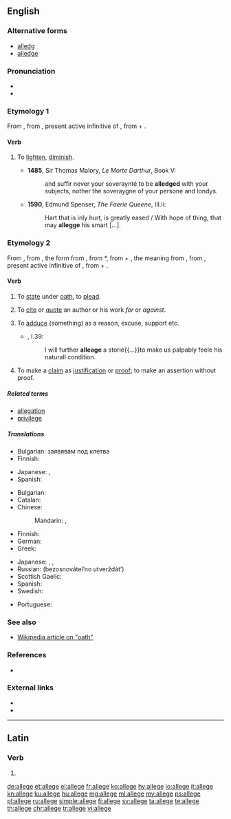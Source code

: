 {{also|allégé}}
==English==

===Alternative forms===
* [[alledg]] {{qualifier|obsolete}}
* [[alledge]] {{qualifier|obsolete}}

===Pronunciation===
* {{IPA|/əˈlɛdʒ/|lang=en}}
* {{rhymes|ɛdʒ|lang=en}}

===Etymology 1===
From {{etyl|fro|en}} {{term|alegier|lang=fro}}, from {{etyl|la|en}} {{m|la|alleviāre}}, present active infinitive of {{m|la|alleviō||lighten}}, from {{term|ad|lang=la}} + {{term|levis||light|lang=la}}.

====Verb====
{{en-verb|alleg}}

# {{context|obsolete|lang=en}} To [[lighten]], [[diminish]].
#* '''1485''', Sir Thomas Malory, ''Le Morte Darthur'', Book V:
#*: and suffir never your soveraynté to be '''alledged''' with your subjects, nother the soveraygne of your persone and londys.
#* '''1590''', Edmund Spenser, ''The Faerie Queene'', III.ii:
#*: Hart that is inly hurt, is greatly eased / With hope of thing, that may '''allegge''' his smart [...].

===Etymology 2===
From {{etyl|enm|en}} {{term|aleggen|lang=enm}}, from {{etyl|xno|en}} {{term|aleger|lang=fro}}, the form from {{etyl|fro|en}} {{term|esligier|lang=fro}}, from {{etyl|ML.|en}} *{{term||exlītigāre|to clear at law|lang=enm}}, from {{etyl|la|en}} {{term|ex||out|lang=la}} + {{m|la|lītigō||sue at law}}, the meaning from {{etyl|fro|en}} {{term|alleguer|lang=fro}}, from {{etyl|la|en}} {{m|la|allēgāre}}, present active infinitive of {{m|la|allēgō||send, depute; relate, mention, adduce}}, from {{term|ad||to|lang=la}} + {{m|la|lēgō||send}}.

====Verb====
{{en-verb|alleg}}

# {{context|obsolete|transitive|lang=en}} To [[state]] under [[oath]], to [[plead]].
# {{context|archaic|lang=en}} To [[cite]] or [[quote]] an author or his work ''for'' or ''against''.
# {{context|transitive|lang=en}} To [[adduce]] (something) as a reason, excuse, support etc.
#*{{RQ:Flr Mntgn Essays}}, I.39:
#*: I will further '''alleage''' a storie{{...}}to make us palpably feele his naturall condition.
# {{context|transitive|lang=en}} To make a [[claim]] as [[justification]] or [[proof]]; to make an assertion without proof.
#: {{usex|The agency '''alleged''' my credit history had problems.|lang=en}}

=====Related terms=====
* [[allegation]]
* [[privilege]] <!-- from lēgō -->

=====Translations=====
{{trans-top|to state under oath}}
* Bulgarian: заявявам под клетва
* Finnish: {{t+|fi|vannoa}}
{{trans-mid}}
* Japanese: {{t|ja|確言|alt=確言する|tr=かくげんする, kakugen suru}}, {{t|ja|言い切る|tr=iikiru}}
* Spanish: {{t+|es|afirmar}}
{{trans-bottom}}

{{trans-top|assert without proof}}
* Bulgarian: {{t+|bg|твърдя}}
* Catalan: {{t+|ca|al·legar}}
* Chinese:
*: Mandarin: {{t|cmn|宣稱|sc=Hani}}, {{t+|cmn|宣称|tr=xuānchēng|sc=Hani}}
* Finnish: {{t+|fi|väittää}}
* German: {{t+|de|behaupten}}
* Greek: {{t+|el|ισχυρίζομαι|tr=ischyrízomai}}
{{trans-mid}}
* Japanese: {{t+|ja|主張|alt=主張する|tr=しゅちょうする, shuchō suru}}, {{t|ja|喧伝|alt=喧伝する|tr=けんでんする, kenden suru}}, {{t|ja|言い張る|tr=iiharu}}
* Russian: {{l/ru|безосновательно}} {{l/ru|утверждать}} (bezosnovátelʼno utverždátʼ){{g|n}}
* Scottish Gaelic: {{t|gd|cuir às leth}}
* Spanish: {{t+|es|alegar}}
* Swedish: {{t+|sv|påstå}}
{{trans-bottom}}

{{checktrans-top}}
* Portuguese: {{t-check|pt|alegar}}
{{trans-bottom}}

===See also===
* [[:w:oath|Wikipedia article on "oath"]]

===References===
* {{R:OED2}}

===External links===
* {{R:Webster 1913}}
* {{R:Century 1911}}

----

==Latin==

===Verb===
{{la-verb-form|allege}}

# {{conjugation of|allegō||2|s|pres|act|imp|lang=la}}

[[de:allege]]
[[et:allege]]
[[el:allege]]
[[fr:allege]]
[[ko:allege]]
[[hy:allege]]
[[io:allege]]
[[it:allege]]
[[kn:allege]]
[[ku:allege]]
[[hu:allege]]
[[mg:allege]]
[[ml:allege]]
[[my:allege]]
[[ps:allege]]
[[pl:allege]]
[[ru:allege]]
[[simple:allege]]
[[fi:allege]]
[[sv:allege]]
[[ta:allege]]
[[te:allege]]
[[th:allege]]
[[chr:allege]]
[[tr:allege]]
[[vi:allege]]